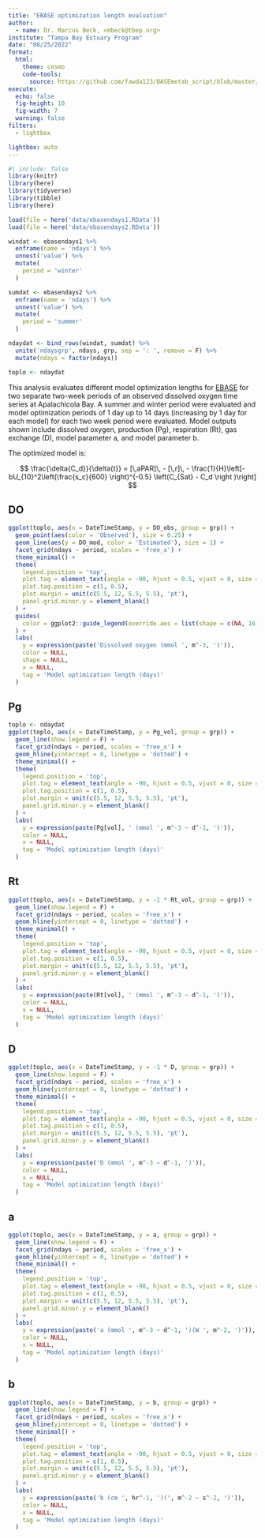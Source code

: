 ```yaml
---
title: "EBASE optimization length evaluation"
author: 
  - name: Dr. Marcus Beck, <mbeck@tbep.org>
institute: "Tampa Bay Estuary Program"
date: "08/25/2022"
format:
  html:
    theme: cosmo
    code-tools: 
      source: https://github.com/fawda123/BASEmetab_script/blob/master/R/ebasendays.R
execute:
  echo: false
  fig-height: 10
  fig-width: 7
  warning: false
filters:
  - lightbox

lightbox: auto
---
```

  
```r
#| include: false
library(knitr)
library(here)
library(tidyverse)
library(tibble)
library(here)

load(file = here('data/ebasendays1.RData'))
load(file = here('data/ebasendays2.RData'))

windat <- ebasendays1 %>% 
  enframe(name = 'ndays') %>% 
  unnest('value') %>% 
  mutate(
    period = 'winter'
  )

sumdat <- ebasendays2 %>% 
  enframe(name = 'ndays') %>% 
  unnest('value') %>% 
  mutate(
    period = 'summer'
  )

ndaydat <- bind_rows(windat, sumdat) %>% 
  unite('ndaysgrp', ndays, grp, sep = ': ', remove = F) %>% 
  mutate(ndays = factor(ndays))

toplo <- ndaydat 
```

This analysis evaluates different model optimization lengths for [EBASE](https://fawda123.github.io/EBASE/index.html) for two separate two-week periods of an observed dissolved oxygen time series at Apalachicola Bay. A summer and winter period were evaluated and model optimization periods of 1 day up to 14 days (increasing by 1 day for each model) for each two week period were evaluated.  Model outputs shown include dissolved oxygen, production (Pg), respiration (Rt), gas exchange (D), model parameter a, and model parameter b. 

The optimized model is: 

$$
\frac{\delta{C_d}}{\delta{t}} = [\,aPAR]\, - [\,r]\, - \frac{1}{H}\left[-bU_{10}^2\left(\frac{s_c}{600} \right)^{-0.5} \left(C_{Sat} - C_d \right )\right]
$$

::: {.panel-tabset}

## DO

```r
ggplot(toplo, aes(x = DateTimeStamp, y = DO_obs, group = grp)) + 
  geom_point(aes(color = 'Observed'), size = 0.25) +
  geom_line(aes(y = DO_mod, color = 'Estimated'), size = 1) + 
  facet_grid(ndays ~ period, scales = 'free_x') + 
  theme_minimal() + 
  theme(
    legend.position = 'top',
    plot.tag = element_text(angle = -90, hjust = 0.5, vjust = 0, size = rel(1)),
    plot.tag.position = c(1, 0.5), 
    plot.margin = unit(c(5.5, 12, 5.5, 5.5), 'pt'), 
    panel.grid.minor.y = element_blank()
  ) +
  guides(
    color = ggplot2::guide_legend(override.aes = list(shape = c(NA, 16), linetype = c(1, NA)))
  ) +
  labs(
    y = expression(paste('Dissolved oxygen (mmol ', m^-3, ')')),
    color = NULL,
    shape = NULL,
    x = NULL,
    tag = 'Model optimization length (days)'
  )
```

## Pg

```r
toplo <- ndaydat
ggplot(toplo, aes(x = DateTimeStamp, y = Pg_vol, group = grp)) + 
  geom_line(show.legend = F) + 
  facet_grid(ndays ~ period, scales = 'free_x') + 
  geom_hline(yintercept = 0, linetype = 'dotted') + 
  theme_minimal() + 
  theme(
    legend.position = 'top',
    plot.tag = element_text(angle = -90, hjust = 0.5, vjust = 0, size = rel(1)),
    plot.tag.position = c(1, 0.5), 
    plot.margin = unit(c(5.5, 12, 5.5, 5.5), 'pt'), 
    panel.grid.minor.y = element_blank()
  ) +
  labs(
    y = expression(paste(Pg[vol], ' (mmol ', m^-3 ~ d^-1, ')')),
    color = NULL,
    x = NULL,
    tag = 'Model optimization length (days)'
  )
```

## Rt

```r
ggplot(toplo, aes(x = DateTimeStamp, y = -1 * Rt_vol, group = grp)) + 
  geom_line(show.legend = F) + 
  facet_grid(ndays ~ period, scales = 'free_x') + 
  geom_hline(yintercept = 0, linetype = 'dotted') + 
  theme_minimal() + 
  theme(
    legend.position = 'top',
    plot.tag = element_text(angle = -90, hjust = 0.5, vjust = 0, size = rel(1)),
    plot.tag.position = c(1, 0.5), 
    plot.margin = unit(c(5.5, 12, 5.5, 5.5), 'pt'), 
    panel.grid.minor.y = element_blank()
  ) +
  labs(
    y = expression(paste(Rt[vol], ' (mmol ', m^-3 ~ d^-1, ')')),
    color = NULL,
    x = NULL,
    tag = 'Model optimization length (days)'
  )
```

## D

```r
ggplot(toplo, aes(x = DateTimeStamp, y = -1 * D, group = grp)) + 
  geom_line(show.legend = F) + 
  facet_grid(ndays ~ period, scales = 'free_x') + 
  geom_hline(yintercept = 0, linetype = 'dotted') + 
  theme_minimal() + 
  theme(
    legend.position = 'top',
    plot.tag = element_text(angle = -90, hjust = 0.5, vjust = 0, size = rel(1)),
    plot.tag.position = c(1, 0.5), 
    plot.margin = unit(c(5.5, 12, 5.5, 5.5), 'pt'), 
    panel.grid.minor.y = element_blank()
  ) +
  labs(
    y = expression(paste('D (mmol ', m^-3 ~ d^-1, ')')),
    color = NULL,
    x = NULL,
    tag = 'Model optimization length (days)'
  )
```

## a

```r
ggplot(toplo, aes(x = DateTimeStamp, y = a, group = grp)) + 
  geom_line(show.legend = F) + 
  facet_grid(ndays ~ period, scales = 'free_x') + 
  geom_hline(yintercept = 0, linetype = 'dotted') + 
  theme_minimal() + 
  theme(
    legend.position = 'top',
    plot.tag = element_text(angle = -90, hjust = 0.5, vjust = 0, size = rel(1)),
    plot.tag.position = c(1, 0.5), 
    plot.margin = unit(c(5.5, 12, 5.5, 5.5), 'pt'), 
    panel.grid.minor.y = element_blank()
  ) +
  labs(
    y = expression(paste('a (mmol ', m^-3 ~ d^-1, ')(W ', m^-2, ')')),
    color = NULL,
    x = NULL,
    tag = 'Model optimization length (days)'
  )
```

## b

```r
ggplot(toplo, aes(x = DateTimeStamp, y = b, group = grp)) + 
  geom_line(show.legend = F) + 
  facet_grid(ndays ~ period, scales = 'free_x') + 
  geom_hline(yintercept = 0, linetype = 'dotted') + 
  theme_minimal() + 
  theme(
    legend.position = 'top',
    plot.tag = element_text(angle = -90, hjust = 0.5, vjust = 0, size = rel(1)),
    plot.tag.position = c(1, 0.5), 
    plot.margin = unit(c(5.5, 12, 5.5, 5.5), 'pt'), 
    panel.grid.minor.y = element_blank()
  ) +
  labs(
    y = expression(paste('b (cm ', hr^-1, ')(', m^-2 ~ s^-2, ')')),
    color = NULL,
    x = NULL,
    tag = 'Model optimization length (days)'
  )
```

:::
